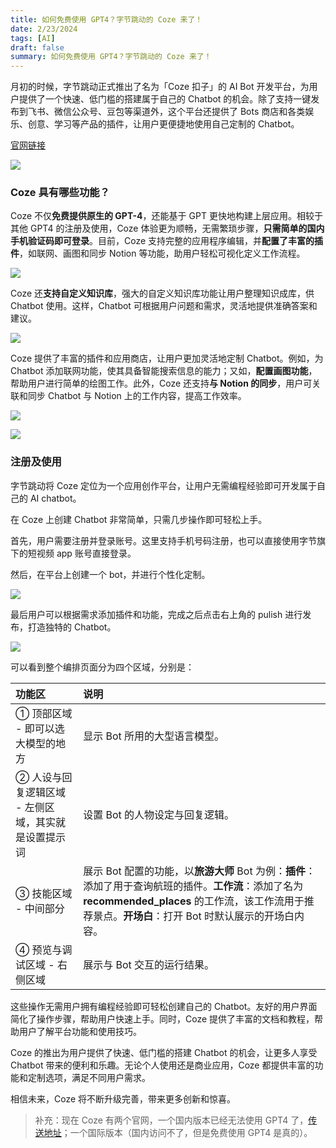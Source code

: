 ```yaml
---
title: 如何免费使用 GPT4？字节跳动的 Coze 来了！
date: 2/23/2024
tags: [AI]
draft: false
summary: 如何免费使用 GPT4？字节跳动的 Coze 来了！
---
```


月初的时候，字节跳动正式推出了名为「Coze 扣子」的 AI Bot 开发平台，为用户提供了一个快速、低门槛的搭建属于自己的 Chatbot 的机会。除了支持一键发布到飞书、微信公众号、豆包等渠道外，这个平台还提供了 Bots 商店和各类娱乐、创意、学习等产品的插件，让用户更便捷地使用自己定制的 Chatbot。

[官网链接](https://www.coze.com/)

![](https://note.ihsxu.com/api/imgs/1708613867643.webp)

### Coze 具有哪些功能？

Coze 不仅**免费提供原生的 GPT-4**，还能基于 GPT 更快地构建上层应用。相较于其他 GPT4 的注册及使用，Coze 体验更为顺畅，无需繁琐步骤，**只需简单的国内手机验证码即可登录**。目前，Coze 支持完整的应用程序编辑，并**配置了丰富的插件**，如联网、画图和同步 Notion 等功能，助用户轻松可视化定义工作流程。

![](https://note.ihsxu.com/api/imgs/1708616044048.webp)

Coze 还**支持自定义知识库**，强大的自定义知识库功能让用户整理知识成库，供 Chatbot 使用。这样，Chatbot 可根据用户问题和需求，灵活地提供准确答案和建议。

![](https://note.ihsxu.com/api/imgs/1708616098054.webp)

Coze 提供了丰富的插件和应用商店，让用户更加灵活地定制 Chatbot。例如，为 Chatbot 添加联网功能，使其具备智能搜索信息的能力；又如，**配置画图功能**，帮助用户进行简单的绘图工作。此外，Coze 还支持**与 Notion 的同步**，用户可关联和同步 Chatbot 与 Notion 上的工作内容，提高工作效率。

![](https://note.ihsxu.com/api/imgs/1708615980312.webp)

![](https://note.ihsxu.com/api/imgs/1708616139943.webp)

### 注册及使用

字节跳动将 Coze 定位为一个应用创作平台，让用户无需编程经验即可开发属于自己的 AI chatbot。

在 Coze 上创建 Chatbot 非常简单，只需几步操作即可轻松上手。

首先，用户需要注册并登录账号。这里支持手机号码注册，也可以直接使用字节旗下的短视频 app 账号直接登录。

然后，在平台上创建一个 bot，并进行个性化定制。

![](https://note.ihsxu.com/api/imgs/1708616206150.webp)

最后用户可以根据需求添加插件和功能，完成之后点击右上角的 pulish 进行发布，打造独特的 Chatbot。

![](https://note.ihsxu.com/api/imgs/1708616219728.webp)

可以看到整个编排页面分为四个区域，分别是：

| **功能区**                      | **说明**                                                                                                                              |
| :--------------------------- | :---------------------------------------------------------------------------------------------------------------------------------- |
| ① 顶部区域 - 即可以选大模型的地方          | 显示 Bot 所用的大型语言模型。                                                                                                                   |
| ② 人设与回复逻辑区域 - 左侧区域，其实就是设置提示词 | 设置 Bot 的人物设定与回复逻辑。                                                                                                                  |
| ③ 技能区域 - 中间部分                | 展示 Bot 配置的功能，以**旅游大师** Bot 为例：**插件**：添加了用于查询航班的插件。**工作流**：添加了名为 **recommended\_places** 的工作流，该工作流用于推荐景点。**开场白**：打开 Bot 时默认展示的开场白内容。 |
| ④ 预览与调试区域 - 右侧区域             | 展示与 Bot 交互的运行结果。                                                                                                                    |

这些操作无需用户拥有编程经验即可轻松创建自己的 Chatbot。友好的用户界面简化了操作步骤，帮助用户快速上手。同时，Coze 提供了丰富的文档和教程，帮助用户了解平台功能和使用技巧。

Coze 的推出为用户提供了快速、低门槛的搭建 Chatbot 的机会，让更多人享受 Chatbot 带来的便利和乐趣。无论个人使用还是商业应用，Coze 都提供丰富的功能和定制选项，满足不同用户需求。

相信未来，Coze 将不断升级完善，带来更多创新和惊喜。

> 补充：现在 Coze 有两个官网，一个国内版本已经无法使用 GPT4 了，[传送地址](https://www.coze.cn)；一个国际版本（国内访问不了，但是免费使用 GPT4 是真的）。


